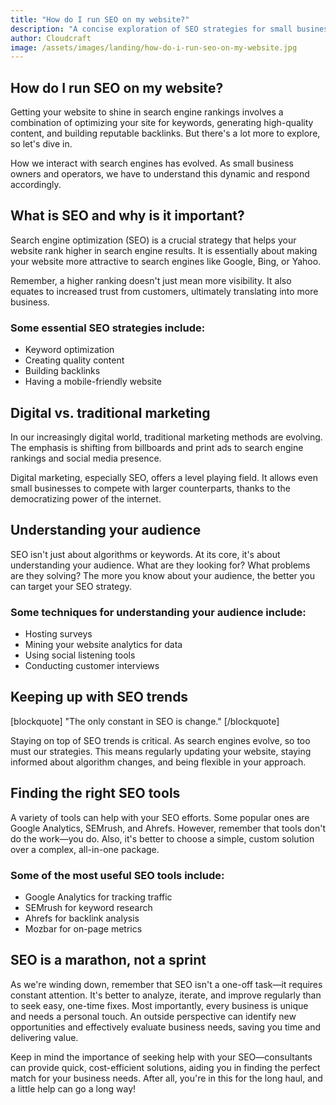 ```yaml
---
title: "How do I run SEO on my website?"
description: "A concise exploration of SEO strategies for small businesses, guiding you through concepts and tools that can make a significant difference to your website's performance."
author: Cloudcraft
image: /assets/images/landing/how-do-i-run-seo-on-my-website.jpg
---
```


## How do I run SEO on my website?

Getting your website to shine in search engine rankings involves a combination of optimizing your site for keywords, generating high-quality content, and building reputable backlinks. But there's a lot more to explore, so let's dive in.

How we interact with search engines has evolved. As small business owners and operators, we have to understand this dynamic and respond accordingly. 

<ServicesBlurb />

## What is SEO and why is it important?

Search engine optimization (SEO) is a crucial strategy that helps your website rank higher in search engine results. It is essentially about making your website more attractive to search engines like Google, Bing, or Yahoo.

Remember, a higher ranking doesn't just mean more visibility. It also equates to increased trust from customers, ultimately translating into more business.

### Some essential SEO strategies include:

* Keyword optimization
* Creating quality content
* Building backlinks
* Having a mobile-friendly website

## Digital vs. traditional marketing

In our increasingly digital world, traditional marketing methods are evolving. The emphasis is shifting from billboards and print ads to search engine rankings and social media presence.

Digital marketing, especially SEO, offers a level playing field. It allows even small businesses to compete with larger counterparts, thanks to the democratizing power of the internet.

## Understanding your audience

SEO isn't just about algorithms or keywords. At its core, it's about understanding your audience. What are they looking for? What problems are they solving? The more you know about your audience, the better you can target your SEO strategy.

### Some techniques for understanding your audience include:

* Hosting surveys
* Mining your website analytics for data
* Using social listening tools
* Conducting customer interviews

<GetStartedBlurb />

## Keeping up with SEO trends

[blockquote] "The only constant in SEO is change." [/blockquote]

Staying on top of SEO trends is critical. As search engines evolve, so too must our strategies. This means regularly updating your website, staying informed about algorithm changes, and being flexible in your approach.

## Finding the right SEO tools

A variety of tools can help with your SEO efforts. Some popular ones are Google Analytics, SEMrush, and Ahrefs. However, remember that tools don't do the work—you do. Also, it's better to choose a simple, custom solution over a complex, all-in-one package.

### Some of the most useful SEO tools include:

* Google Analytics for tracking traffic
* SEMrush for keyword research
* Ahrefs for backlink analysis
* Mozbar for on-page metrics

## SEO is a marathon, not a sprint

As we're winding down, remember that SEO isn't a one-off task—it requires constant attention. It's better to analyze, iterate, and improve regularly than to seek easy, one-time fixes. Most importantly, every business is unique and needs a personal touch. An outside perspective can identify new opportunities and effectively evaluate business needs, saving you time and delivering value.

Keep in mind the importance of seeking help with your SEO—consultants can provide quick, cost-efficient solutions, aiding you in finding the perfect match for your business needs. After all, you're in this for the long haul, and a little help can go a long way!
